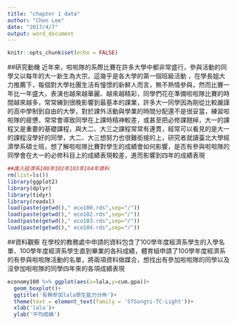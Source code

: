 ```yaml
---
title: "chapter 1 data"
author: "Chen Lee"
date: "2017/4/7"
output: word_document
---
```


```r
knitr::opts_chunk$set(echo = FALSE)
```
##研究動機
近年來，啦啦隊的系際比賽在許多大學中都非常盛行，參與活動的同學又以每年的大一新生為大宗，這幾乎是各大學的第一個班級活動
，在學長姐大力推薦下，每個對大學社團生活有憧憬的新鮮人而言，無不熱情參與，然而比賽一年比一年盛大，表演也越來越華麗、越來越精彩，同學們花在準備啦啦隊比賽的時間越來越多，常常練到很晚影響到最基本的課業，許多大一同學因為剛從比較嚴謹的高中學制到自由的大學，對於課外活動與學業的時間分配還不是很妥當，練習啦啦隊的疲憊，常常會導致同學在上課時精神較差，或甚至把必修課翹掉，大一的課程又是重要的基礎課程，與大二、大三之課程常常有連貫，經常可以看見的是大一的課程沒學好的同學，大二、大三想努力也很難銜接的上，研究者就讀臺北大學經濟學系碩士班，想了解啦啦隊比賽對學生的成績會如何影響，是否有參與啦啦隊的同學會在大一的必修科目上的成績表現較差，進而影響到四年的成績表現

```r
##匯入經濟系100年102年103年104年資料
rm(list=ls()) 
library(ggplot2)
library(dplyr)
library(tidyr)
library(readxl)
load(paste(getwd()," eco100.rds",sep="/"))
load(paste(getwd()," eco102.rds",sep="/"))
load(paste(getwd()," eco103.rds",sep="/"))
load(paste(getwd()," eco104.rds",sep="/"))
```

##資料觀察
在學校的教務處中申請的資料包含了100學年度經濟系學生的入學名單、100學年度經濟系學生直到畢業的各科成績，體育組申請了100學年度經濟系的有參與啦啦隊活動的名單，將兩項資料做媒合，想找出有參加啦啦隊的同學以及沒參加啦啦隊的同學四年來的各項成績表現

```r
economy100 %>% ggplot(aes(x=lala,y=cum.gpa))+
  geom_boxplot()+
  ggtitle('有無參加lala學生能力分佈')+
  theme(text = element_text(family = 'STSongti-TC-Light'))+
  xlab('lala')+
  ylab('平均成績')

```


